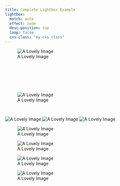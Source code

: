 ```yaml
---
title: Complete Lightbox Example
lightbox:
  match: auto
  effect: zoom
  desc-position: top
  loop: false
  css-class: "my-css-class"
---
```


![A Lovely Image](images\event_ppt1.jpg){group="my-gallery"}

<br>

<br>

<br>

![A Lovely Image](images\event_ppt2.jpg){group="my-gallery"}


<br>


![A Lovely Image](images\krishna.jpg){group="my-gallery"}
![A Lovely Image](images\photo.png){group="my-gallery"}
![A Lovely Image](images\photo1.jpg){group="my-gallery"}





![A Lovely Image](images\photo2.jpg){group="my-gallery"}

![A Lovely Image](images\photo3.jpg){group="my-gallery"}





![A Lovely Image](images\photo4.jpg){group="my-gallery"}



![A Lovely Image](images\photo5.jpg){group="my-gallery"}